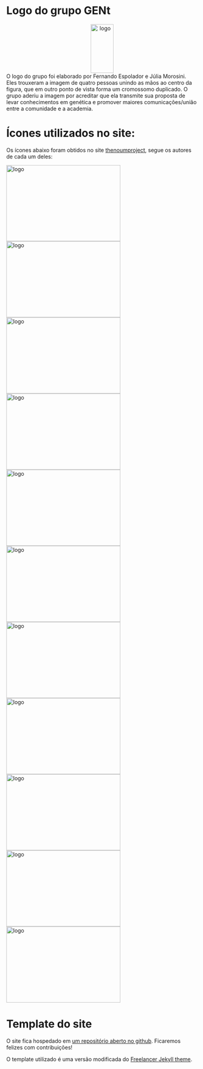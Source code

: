 # Logo do grupo GENt

<center><img src="img/gent.logo.png" alt="logo" width="60" height="128"></center>

O logo do grupo foi elaborado por Fernando Espolador e Júlia Morosini. Eles trouxeram a imagem de quatro pessoas unindo as mãos ao centro da figura, que em outro ponto de vista forma um cromossomo duplicado. O grupo aderiu a imagem por acreditar que ela transmite sua proposta de levar conhecimentos em genética e promover maiores comunicações/união entre a comunidade e a academia.</center>

# Ícones utilizados no site:

Os ícones abaixo foram obtidos no site [thenoumproject](https://thenounproject.com/), segue os autores de cada um deles:


<img src="img/noun_botany.svg" alt="logo" width="300" height="200"> 
<img src="img/noun_chemical.svg" alt="logo" width="300" height="200"> 
<img src="img/noun_forensic.svg" alt="logo" width="300" height="200"> 
<img src="img/noun_scientist1.svg" alt="logo" width="300" height="200"> 
<img src="img/noun_scientist2.svg" alt="logo" width="300" height="200"> 
<img src="img/noun_scientist3.svg" alt="logo" width="300" height="200"> 
<img src="img/noun_butterfly.svg" alt="logo" width="300" height="200"> 
<img src="img/noun_union.svg" alt="logo" width="300" height="200"> 
<img src="img/noun_presentation.svg" alt="logo" width="300" height="200"> 
<img src="img/noun_training_2417115.svg" alt="logo" width="300" height="200"> 
<img src="img/noun_Protest_1606389.svg" alt="logo" width="300" height="200"> 



# Template do site

O site fica hospedado em [um repositório aberto no github](https://github.com/GENt-esalq/GENt-esalq.github.io). Ficaremos felizes com contribuições!

O template utilizado é uma versão modificada do [Freelancer Jekyll theme](https://github.com/jeromelachaud/freelancer-theme).

